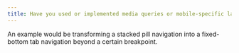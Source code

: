 ```yaml
---
title: Have you used or implemented media queries or mobile-specific layouts/CSS?
---
```


An example would be transforming a stacked pill navigation into a fixed-bottom tab navigation beyond a certain breakpoint.
